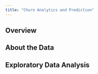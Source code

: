```yaml
---
title: "Churn Analytics and Prediction"
---
```


## Overview

## About the Data

## Exploratory Data Analysis
